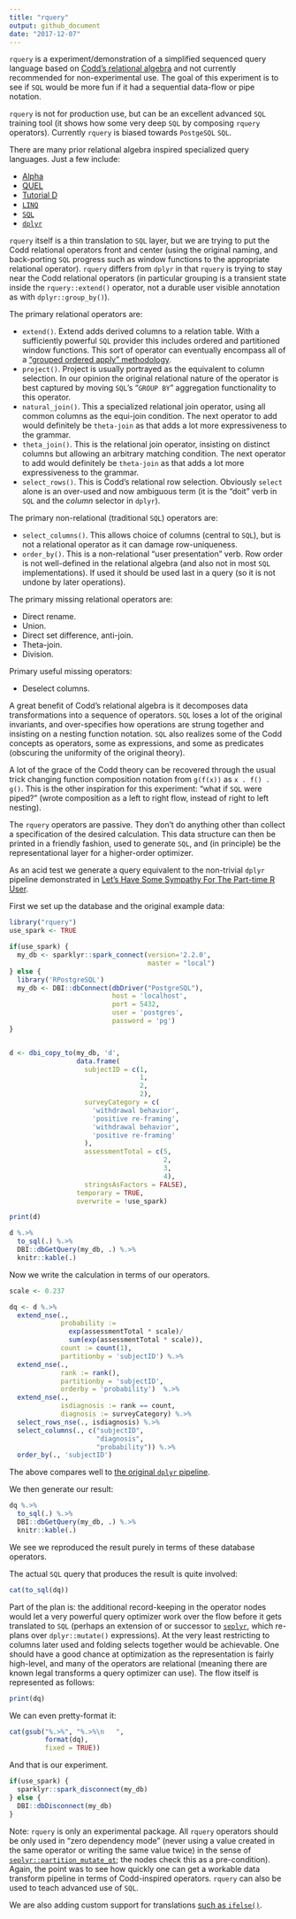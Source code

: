 ```yaml
---
title: "rquery"
output: github_document
date: "2017-12-07"
---
```


<!-- README.md is generated from README.Rmd. Please edit that file -->

`rquery` is a experiment/demonstration of a simplified sequenced query language based on [Codd's relational algebra](https://en.wikipedia.org/wiki/Relational_algebra) and not currently recommended for non-experimental use.  The goal of this experiment is to see if `SQL` would be more fun if it had a sequential data-flow or pipe notation.

`rquery` is not for production use, but can be an excellent advanced `SQL`
training tool (it shows how some very deep `SQL` by composing `rquery` operators).  Currently `rquery` is biased towards `PostgeSQL` `SQL`.

There are many prior relational algebra inspired specialized query languages.  Just a few include:

  * [Alpha](https://en.wikipedia.org/wiki/Alpha_(programming_language))
  * [QUEL](https://en.wikipedia.org/wiki/QUEL_query_languages)
  * [Tutorial D](https://en.wikipedia.org/wiki/D_(data_language_specification)#Tutorial_D)
  * [`LINQ`](https://msdn.microsoft.com/en-us/library/bb308959.aspx)
  * [`SQL`](https://en.wikipedia.org/wiki/SQL)
  * [`dplyr`](http://dplyr.tidyverse.org)
 

`rquery` itself is a thin translation to `SQL` layer, but we are trying to put the Codd relational operators front and center (using the original naming, and back-porting `SQL` progress such as window functions to the appropriate relational operator).  `rquery` differs from `dplyr` in that `rquery` is trying to stay near the Codd relational operators (in particular grouping is a transient state inside the `rquery::extend()` operator, not a durable user visible annotation as with `dplyr::group_by()`).

The primary relational operators are:

  * `extend()`.  Extend adds derived columns to a relation table.  With a sufficiently powerful `SQL` provider this includes ordered and partitioned window functions.  This sort of operator can eventually encompass all of a ["grouped ordered apply" methodology](http://www.win-vector.com/blog/2016/12/organize-your-data-manipulation-in-terms-of-grouped-ordered-apply/).
  * `project()`.  Project is usually portrayed as the equivalent to column selection.  In our opinion the original relational nature of the operator is best captured by moving `SQL`'s "`GROUP BY`" aggregation functionality to this operator.
  * `natural_join()`.  This a specialized relational join operator, using all common columns as the equi-join condition.  The next operator to add would definitely be `theta-join` as that adds a lot more expressiveness to the grammar.
  * `theta_join()`.  This is the relational join operator, insisting on distinct columns but allowing an arbitrary matching condition.  The next operator to add would definitely be `theta-join` as that adds a lot more expressiveness to the grammar.
  * `select_rows()`.  This is Codd's relational row selection.  Obviously `select` alone is an over-used and now ambiguous term (it is the "doit" verb in `SQL` and the *column* selector in `dplyr`).
  
The primary non-relational (traditional `SQL`) operators are:

  * `select_columns()`.  This allows choice of columns (central to `SQL`), but is not a relational operator as it can damage row-uniqueness.
  * `order_by()`.  This is a non-relational "user presentation" verb.  Row order is not well-defined in the relational algebra (and also not in most `SQL` implementations).  If used it should be used last in a query (so it is not undone by later operations).
  
The primary missing relational operators are:

  * Direct rename.
  * Union.
  * Direct set difference, anti-join.
  * Theta-join.
  * Division.
  
Primary useful missing operators:

  * Deselect columns.


A great benefit of Codd's relational algebra is it decomposes data transformations into a sequence of operators.  `SQL` loses a lot of the original invariants, and over-specifies how operations are strung together and insisting on a nesting function notation.  `SQL` also realizes some of the Codd concepts as operators, some as expressions, and some as predicates (obscuring the uniformity of the original theory).

A lot of the grace of the Codd theory can be recovered through the usual trick changing function composition notation from `g(f(x))` as `x . f() . g()`.  This is the other inspiration for this experiment: "what if `SQL` were piped?" (wrote composition as a left to right flow, instead of right to left nesting).

The `rquery` operators are passive.  They don't do anything other than collect a specification of the desired calculation.  This data structure can then be printed in a friendly fashion, used to generate `SQL`, and (in principle) be the representational layer for a higher-order optimizer.

As an acid test we generate a query equivalent to the non-trivial `dplyr` pipeline 
demonstrated in [Let’s Have Some Sympathy For The Part-time R User](http://www.win-vector.com/blog/2017/08/lets-have-some-sympathy-for-the-part-time-r-user/).

First we set up the database and the original example data:

```r
library("rquery")
use_spark <- TRUE

if(use_spark) {
  my_db <- sparklyr::spark_connect(version='2.2.0', 
                                   master = "local")
} else {
  library('RPostgreSQL')
  my_db <- DBI::dbConnect(dbDriver("PostgreSQL"),
                          host = 'localhost',
                          port = 5432,
                          user = 'postgres',
                          password = 'pg')
}


d <- dbi_copy_to(my_db, 'd',
                 data.frame(
                   subjectID = c(1,                   
                                 1,
                                 2,                   
                                 2),
                   surveyCategory = c(
                     'withdrawal behavior',
                     'positive re-framing',
                     'withdrawal behavior',
                     'positive re-framing'
                   ),
                   assessmentTotal = c(5,                 
                                       2,
                                       3,                  
                                       4),
                   stringsAsFactors = FALSE),
                 temporary = TRUE, 
                 overwrite = !use_spark)

print(d)

d %.>%
  to_sql(.) %.>%
  DBI::dbGetQuery(my_db, .) %.>%
  knitr::kable(.)

```

Now we write the calculation in terms of our operators.

```r
scale <- 0.237

dq <- d %.>%
  extend_nse(.,
             probability :=
               exp(assessmentTotal * scale)/
               sum(exp(assessmentTotal * scale)),
             count := count(1),
             partitionby = 'subjectID') %.>%
  extend_nse(.,
             rank := rank(),
             partitionby = 'subjectID',
             orderby = 'probability')  %.>%
  extend_nse(.,
             isdiagnosis := rank == count,
             diagnosis := surveyCategory) %.>%
  select_rows_nse(., isdiagnosis) %.>%
  select_columns(., c("subjectID", 
                      "diagnosis", 
                      "probability")) %.>%
  order_by(., 'subjectID')
```

The above compares well to [the original `dplyr` pipeline](http://www.win-vector.com/blog/2017/08/lets-have-some-sympathy-for-the-part-time-r-user/).

We then generate our result:

```r
dq %.>%
  to_sql(.) %.>%
  DBI::dbGetQuery(my_db, .) %.>%
  knitr::kable(.)
```

We see we reproduced the result purely in terms of these database operators.

The actual `SQL` query that produces the result is quite involved:

```r
cat(to_sql(dq))
```

Part of the plan is: the additional record-keeping in the operator nodes would 
let a very powerful query optimizer work over the flow before it gets translated
to `SQL` (perhaps an extension of or successor to [`seplyr`](https://winvector.github.io/seplyr/), which re-plans over `dplyr::mutate()` expressions).  At the very least restricting to columns later used and folding selects
together would be achievable.  One should have a good chance at optimization as
the representation is fairly high-level, and many of the operators are relational 
(meaning there are known legal transforms a query optimizer can use).  The flow itself
is represented as follows:

```r
print(dq)
```

We can even pretty-format it:

```r
cat(gsub("%.>%", "%.>%\n   ", 
         format(dq), 
         fixed = TRUE))
```

And that is our experiment.

```r
if(use_spark) {
  sparklyr::spark_disconnect(my_db)
} else {
  DBI::dbDisconnect(my_db)
}
```


Note: `rquery` is only an experimental package. All `rquery` operators should be only used in "zero dependency mode" (never using a value created in the same operator or writing the same value twice) in the sense of [`seplyr::partition_mutate_qt`](https://www.rdocumentation.org/packages/seplyr/versions/0.5.0/topics/partition_mutate_qt); the nodes check this as a pre-condition).  Again, the point was to see how quickly one can get a workable data transform pipeline in terms of Codd-inspired operators. `rquery` can also be used to teach advanced use of `SQL`.

We are also adding custom support for translations [such as `ifelse()`](https://johnmount.github.io/rquery/reference/extend_nse.html).


